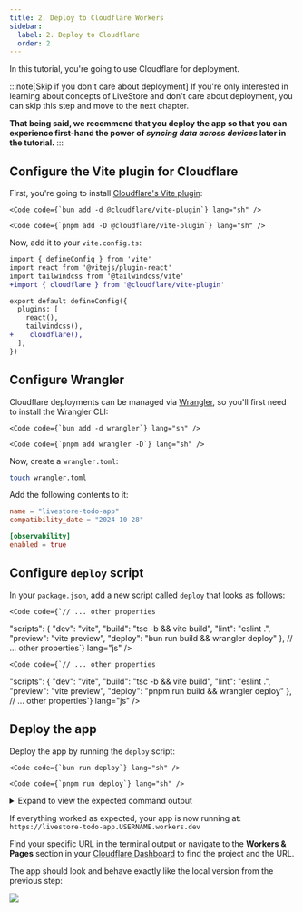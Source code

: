 ```yaml
---
title: 2. Deploy to Cloudflare Workers
sidebar:
  label: 2. Deploy to Cloudflare
  order: 2
---
```



In this tutorial, you're going to use Cloudflare for deployment. 

:::note[Skip if you don't care about deployment]
If you're only interested in learning about concepts of LiveStore and don't care about deployment, you can skip this step and move to the next chapter.

**That being said, we recommend that you deploy the app so that you can experience first-hand the power of _syncing data across devices_ later in the tutorial.**
:::

## Configure the Vite plugin for Cloudflare

First, you're going to install [Cloudflare's Vite plugin](https://developers.cloudflare.com/workers/vite-plugin/):

<Tabs syncKey="package-manager">

  <TabItem label="bun">

    <Code code={`bun add -d @cloudflare/vite-plugin`} lang="sh" />

  </TabItem>

  <TabItem label="pnpm">

    <Code code={`pnpm add -D @cloudflare/vite-plugin`} lang="sh" />

  </TabItem>

</Tabs>

Now, add it to your `vite.config.ts`:

```diff title="vite.config.ts" lang="ts"
import { defineConfig } from 'vite'
import react from '@vitejs/plugin-react'
import tailwindcss from '@tailwindcss/vite'
+import { cloudflare } from '@cloudflare/vite-plugin'

export default defineConfig({
  plugins: [
    react(),
    tailwindcss(),
+    cloudflare(),
  ],
})
```

## Configure Wrangler

Cloudflare deployments can be managed via [Wrangler](https://developers.cloudflare.com/workers/wrangler/), so you'll first need to install the Wrangler CLI:

<Tabs syncKey="package-manager">

  <TabItem label="bun">

    <Code code={`bun add -d wrangler`} lang="sh" />

  </TabItem>

  <TabItem label="pnpm">

    <Code code={`pnpm add wrangler -D`} lang="sh" />

  </TabItem>

</Tabs>

Now, create a `wrangler.toml`:

```bash
touch wrangler.toml
```

Add the following contents to it:

```toml title="wrangler.toml"
name = "livestore-todo-app"
compatibility_date = "2024-10-28"

[observability]
enabled = true
```

## Configure `deploy` script

In your `package.json`, add a new script called `deploy` that looks as follows:

<Tabs syncKey="package-manager">

  <TabItem label="package.json (bun)">

    <Code code={`// ... other properties
"scripts": {
    "dev": "vite",
    "build": "tsc -b && vite build",
    "lint": "eslint .",
    "preview": "vite preview",
    "deploy": "bun run build && wrangler deploy"
},
// ... other properties`} lang="js" />

  </TabItem>

  <TabItem label="pnpm">

    <Code code={`// ... other properties
"scripts": {
    "dev": "vite",
    "build": "tsc -b && vite build",
    "lint": "eslint .",
    "preview": "vite preview",
    "deploy": "pnpm run build && wrangler deploy"
},
// ... other properties`} lang="js" />

  </TabItem>

</Tabs>

## Deploy the app

Deploy the app by running the `deploy` script:

<Tabs syncKey="package-manager">

  <TabItem label="bun">

    <Code code={`bun run deploy`} lang="sh" />

  </TabItem>

  <TabItem label="pnpm">

    <Code code={`pnpm run deploy`} lang="sh" />

  </TabItem>

</Tabs>

<details>
<summary>Expand to view the expected command output</summary>

Here's the expected output:


```
➜  livestore-todo-app git:(main) ✗ pnpm run deploy

> livestore-todo-app@0.0.0 deploy /Users/nikolasburk/Projects/LiveStore/plain-react-tutorial/livestore-todo-app
> pnpm run build && wrangler deploy


> livestore-todo-app@0.0.0 build /Users/nikolasburk/Projects/LiveStore/plain-react-tutorial/livestore-todo-app
> tsc -b && vite build

vite v7.1.12 building for production...
✓ 29 modules transformed.
dist/.assetsignore                0.02 kB
dist/index.html                   0.47 kB │ gzip:  0.30 kB
dist/wrangler.json                1.15 kB │ gzip:  0.56 kB
dist/assets/index-DEkdisv2.css    9.64 kB │ gzip:  2.74 kB
dist/assets/index-COIOT0yp.js   196.04 kB │ gzip: 61.45 kB
✓ built in 319ms

 ⛅️ wrangler 4.45.1
───────────────────
Using redirected Wrangler configuration.
 - Configuration being used: "dist/wrangler.json"
 - Original user's configuration: "wrangler.toml"
 - Deploy configuration file: ".wrangler/deploy/config.json"
🌀 Building list of assets...
✨ Read 7 files from the assets directory /Users/nikolasburk/Projects/LiveStore/plain-react-tutorial/livestore-todo-app/dist
🌀 Starting asset upload...
🌀 Found 4 new or modified static assets to upload. Proceeding with upload...
+ /index.html
+ /assets/index-COIOT0yp.js
+ /livestore.svg
+ /assets/index-DEkdisv2.css
Uploaded 1 of 4 assets
Uploaded 2 of 4 assets
Uploaded 4 of 4 assets
✨ Success! Uploaded 4 files (2.67 sec)

Total Upload: 0.34 KiB / gzip: 0.23 KiB
Uploaded livestore-todo-app (13.40 sec)
Deployed livestore-todo-app triggers (4.40 sec)
  https://livestore-todo-app.nikolas-burk.workers.dev
Current Version ID: 37ce16a4-0bfd-4ecb-829e-a2737c84d9cf
```

</details>

If everything worked as expected, your app is now running at: `https://livestore-todo-app.USERNAME.workers.dev`

Find your specific URL in the terminal output or navigate to the **Workers & Pages** section in your [Cloudflare Dashboard](https://dash.cloudflare.com/) to find the project and the URL.

The app should look and behave exactly like the local version from the previous step:

![](../../../assets/tutorial/chapter-2/0-deployed-todo-list.png)

